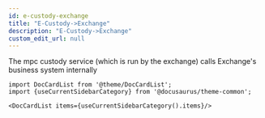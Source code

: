 ```yaml
---
id: e-custody-exchange
title: "E-Custody->Exchange"
description: "E-Custody->Exchange"
custom_edit_url: null
---
```




The mpc custody service (which is run by the exchange) calls Exchange's business system internally



```mdx-code-block
import DocCardList from '@theme/DocCardList';
import {useCurrentSidebarCategory} from '@docusaurus/theme-common';

<DocCardList items={useCurrentSidebarCategory().items}/>
```
      
